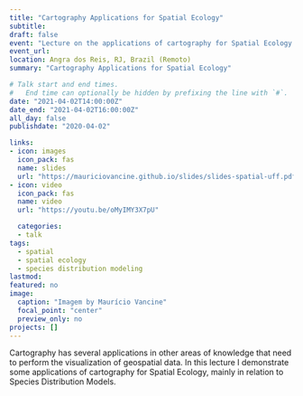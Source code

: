 ```yaml
---
title: "Cartography Applications for Spatial Ecology"
subtitle: 
draft: false
event: "Lecture on the applications of cartography for Spatial Ecology at the invitation of Prof. Jackson Martins Rodrigues (UFF)"
event_url: 
location: Angra dos Reis, RJ, Brazil (Remoto)
summary: "Cartography Applications for Spatial Ecology"

# Talk start and end times.
#   End time can optionally be hidden by prefixing the line with `#`.
date: "2021-04-02T14:00:00Z"
date_end: "2021-04-02T16:00:00Z"
all_day: false
publishdate: "2020-04-02"

links:
- icon: images
  icon_pack: fas
  name: slides
  url: "https://mauriciovancine.github.io/slides/slides-spatial-uff.pdf"
- icon: video
  icon_pack: fas
  name: video
  url: "https://youtu.be/oMyIMY3X7pU"

  categories:
  - talk
tags:
  - spatial
  - spatial ecology
  - species distribution modeling
lastmod: 
featured: no
image:
  caption: "Imagem by Maurício Vancine"
  focal_point: "center"
  preview_only: no
projects: []
---
```


Cartography has several applications in other areas of knowledge that need to perform the visualization of geospatial data. In this lecture I demonstrate some applications of cartography for Spatial Ecology, mainly in relation to Species Distribution Models.
